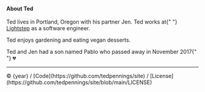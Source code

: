 

#### About Ted

Ted lives in Portland, Oregon with his partner Jen. Ted works at{" "}
[Lightstep](https://lightstep.com) as a software engineer.

Ted enjoys gardening and eating vegan desserts.

Ted and Jen had a son named Pablo who passed away in November 2017{" "}
<span aria-label="broken heart" role="img">💔</span>

---

<Box mt={2}>
  &copy; {year} / [Code](https://github.com/tedpennings/site) /
  [License](https://github.com/tedpennings/site/blob/main/LICENSE)
</Box>
